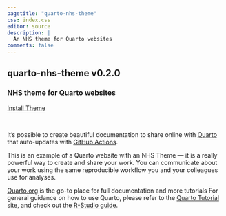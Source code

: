 ```yaml
---
pagetitle: "quarto-nhs-theme"
css: index.css
editor: source
description: | 
  An NHS theme for Quarto websites
comments: false
---
```


:::: {.hero-banner}

::: {.hero-image .hero-image-left}
:::

::: {.content-block}

# quarto-nhs-theme <span>v0.2.0</span>

### NHS theme for Quarto websites

::: {.hero-buttons}
[Install Theme](tutorials/index.qmd){.btn-action-primary .btn-action .btn .btn-success .btn-lg role="button"}
::: 

:::

::: {.hero-image .hero-image-right}
:::

::::
</br>

It's possible to create beautiful documentation to share online with [Quarto](https://quarto.org) that auto-updates with [GitHub Actions](http://github.com). 

This is an example of a Quarto website with an NHS Theme --- it is a really powerful way to create and share your work. You can communicate about your work using the same reproducible workflow you and your colleagues use for analyses.

[Quarto.org](https://quarto.org) is the go-to place for full documentation and more tutorials For general guidance on how to use Quarto, please refer to the [Quarto Tutorial](https://openscapes.github.io/quarto-website-tutorial/) site, and check out the [R-Studio guide](https://openscapes.github.io/quarto-website-tutorial/quarto-workflows/rstudio.html).